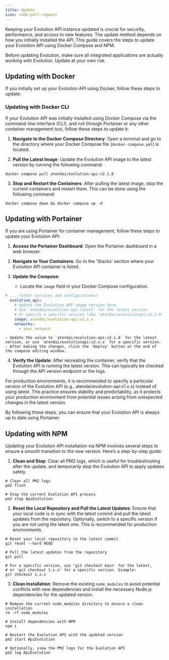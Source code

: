 ```yaml
---
title: Update
icon: code-pull-request
---
```


Keeping your Evolution API instance updated is crucial for security, performance, and access to new features. The update method depends on how you initially installed the API. This guide covers the steps to update your Evolution API using Docker Compose and NPM.

<Note>Before updating Evolution, make sure all integrated applications are actually working with Evolution. Update at your own risk.</Note>

## Updating with Docker

If you initially set up your Evolution API using Docker, follow these steps to update:

### Updating with Docker CLI

If your Evolution API was initially installed using Docker Compose via the command-line interface (CLI), and not through Portainer or any other container management tool, follow these steps to update it:

1. **Navigate to the Docker Compose Directory**: Open a terminal and go to the directory where your Docker Compose file (`docker-compose.yml`) is located.

2. **Pull the Latest Image**: Update the Evolution API image to the latest version by running the following command:

~~~ shell
docker compose pull atendai/evolution-api:v2.1.0
~~~

3. **Stop and Restart the Containers**: After pulling the latest image, stop the current containers and restart them. This can be done using the following command:

~~~ shell
docker compose down && docker compose up -d
~~~

## Updating with Portainer

If you are using Portainer for container management, follow these steps to update your Evolution API:

1. **Access the Portainer Dashboard**: Open the Portainer dashboard in a web browser.

2. **Navigate to Your Containers**: Go to the 'Stacks' section where your Evolution API container is listed.

3. **Update the Compose**:
    - Locate the `image` field in your Docker Compose configuration.

~~~ yaml stack-file.yml
# ... (other services and configurations)
  evolution_api:
    # Update the Evolution API image version here
    # Use 'atendai/evolution-api:latest' for the latest version
    # Or specify a specific version like 'atendai/evolutionapi:v2.1.0'
    image: atendai/evolution-api:v2.x.x
    networks:
      - your_network
~~~

    - Update the value to `atendai/evolution-api:v2.1.0` for the latest version, or use `atendai/evolutionapi:v2.x.x` for a specific version.
    - After making the changes, click the 'Deploy' button at the end of the compose editing window.

4. **Verify the Update**: After recreating the container, verify that the Evolution API is running the latest version. This can typically be checked through the API version endpoint or the logs.

<Note>
    For production environments, it is recommended to specify a particular version of the Evolution API (e.g., atendai/evolution-api:v1.x.x) instead of using latest.
    This practice ensures stability and predictability, as it protects your production environment from potential issues arising from unexpected changes in the latest version.
</Note>

By following these steps, you can ensure that your Evolution API is always up to date using Portainer.

## Updating with NPM

Updating your Evolution API installation via NPM involves several steps to ensure a smooth transition to the new version. Here’s a step-by-step guide:

1. **Clean and Stop**: Clear all PM2 logs, which is useful for troubleshooting after the update, and temporarily stop the Evolution API to apply updates safely.

~~~ shell Terminal
# Clear all PM2 logs
pm2 flush

# Stop the current Evolution API process
pm2 stop ApiEvolution
~~~

2. **Reset the Local Repository and Pull the Latest Updates**: Ensure that your local code is in sync with the latest commit and pull the latest updates from the repository. Optionally, switch to a specific version if you are not using the latest one. This is recommended for production environments.

~~~ shell Terminal
# Reset your local repository to the latest commit
git reset --hard HEAD

# Pull the latest updates from the repository
git pull

# For a specific version, use 'git checkout main' for the latest,
# or 'git checkout 1.x.x' for a specific version. Example:
git checkout 1.x.x
~~~

3. **Clean Installation**: Remove the existing `node_modules` to avoid potential conflicts with new dependencies and install the necessary Node.js dependencies for the updated version.

~~~ shell Terminal
# Remove the current node_modules directory to ensure a clean installation
rm -rf node_modules

# Install dependencies with NPM
npm i

# Restart the Evolution API with the updated version
pm2 start ApiEvolution

# Optionally, view the PM2 logs for the Evolution API
pm2 log ApiEvolution
~~~